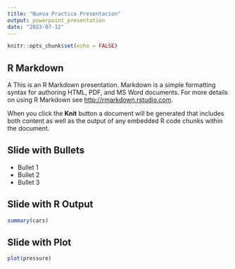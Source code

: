 ```yaml
---
title: "Nueva Practica Presentacion"
output: powerpoint_presentation
date: "2023-07-12"
---
```


```r
knitr::opts_chunk$set(echo = FALSE)
```

## R Markdown
A
This is an R Markdown presentation. Markdown is a simple formatting syntax for authoring HTML, PDF, and MS Word documents. For more details on using R Markdown see <http://rmarkdown.rstudio.com>.

When you click the **Knit** button a document will be generated that includes both content as well as the output of any embedded R code chunks within the document.

## Slide with Bullets

- Bullet 1
- Bullet 2
- Bullet 3

## Slide with R Output

```r
summary(cars)
```

## Slide with Plot

```r
plot(pressure)
```

